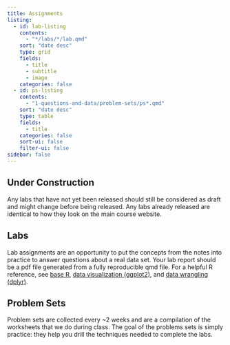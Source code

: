 ```yaml
---
title: Assignments
listing:
  - id: lab-listing
    contents: 
      - "*/labs/*/lab.qmd"
    sort: "date desc"
    type: grid
    fields: 
      - title
      - subtitle
      - image
    categories: false
  - id: ps-listing
    contents:
      - "1-questions-and-data/problem-sets/ps*.qmd"
    sort: "date desc"
    type: table
    fields:
      - title
    categories: false
    sort-ui: false
    filter-ui: false
sidebar: false
---
```


:::{.content-hidden unless-profile="staff-guide"}

:::{.callout-caution}
## Under Construction

Any labs that have not yet been released should still be considered as draft and might change before being released. Any labs already released are identical to how they look on the main course website.
:::

:::

## Labs

Lab assignments are an opportunity to put the concepts from the notes into practice to answer questions about a real data set. Your lab report should be a pdf file generated from a fully reproducible qmd file. For a helpful R reference, see [base R](https://raw.githubusercontent.com/rstudio/cheatsheets/main/base-r.pdf), [data visualization (ggplot2)](https://raw.githubusercontent.com/rstudio/cheatsheets/main/data-visualization.pdf), and [data wrangling (dplyr)](https://raw.githubusercontent.com/rstudio/cheatsheets/main/data-transformation.pdf). 

:::{#lab-listing}
:::


## Problem Sets

Problem sets are collected every ~2 weeks and are a compilation of the worksheets that we do during class. The goal of the problems sets is simply practice: they help you drill the techniques needed to complete the labs.

:::{#ps-listing}
:::